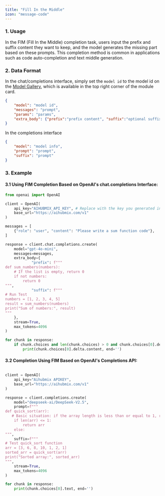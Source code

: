 ```yaml
---
title: "Fill In the Middle"
icon: "message-code"
---
```


### 1. Usage

In the FIM (Fill In the Middle) completion task, users input the prefix and suffix content they want to keep, and the model generates the missing part based on these prompts. This completion method is common in applications such as code auto-completion and text middle generation.

### 2. Data Format

In the chat/completions interface, simply set the `model id` to the model id on the [Model Gallery](https://aihubmix.com/models), which is available in the top right corner of the module card.

```json
{ 
    "model": "model id",
    "messages": "prompt",
    "params": "params",
    "extra_body": {"prefix":"prefix content", "suffix":"optional suffix content"}
}
```

In the completions interface

```json
{
    "model": "model info",
    "prompt": "prompt",
    "suffix": "prompt"
}
```

### 3. Example

#### 3.1 Using FIM Completion Based on OpenAI's chat.completions Interface:

<CodeGroup>

```py Python
from openai import OpenAI

client = OpenAI(
    api_key="AIHUBMIX_API_KEY", # Replace with the key you generated in AiHubMix
    base_url="https://aihubmix.com/v1"
)

messages = [
    {"role": "user", "content": "Please write a sum function code"},
]

response = client.chat.completions.create(
    model="gpt-4o-mini",
    messages=messages,
    extra_body={
            "prefix": f"""
def sum_numbers(numbers):
    # If the list is empty, return 0
    if not numbers:
        return 0
""",
            "suffix": f"""
# Run Test
numbers = [1, 2, 3, 4, 5]
result = sum_numbers(numbers)
print("Sum of numbers:", result)
"""
    },
    stream=True,
    max_tokens=4096
)

for chunk in response:
    if chunk.choices and len(chunk.choices) > 0 and chunk.choices[0].delta.content is not None:
        print(chunk.choices[0].delta.content, end='')
```

</CodeGroup>


#### 3.2 Completion Using FIM Based on OpenAI's Completions API:
<CodeGroup>

```py Python

client = OpenAI(
    api_key="Aihubmix APIKEY", 
    base_url="https://aihubmix.com/v1"
)

response = client.completions.create(
    model="deepseek-ai/DeepSeek-V2.5",
    prompt=f"""
def quick_sort(arr):
   # Basic situation: if the array length is less than or equal to 1, return the array
    if len(arr) <= 1:
        return arr
    else:
""",
    suffix=f"""
# Test quick_sort function
arr = [3, 6, 8, 10, 1, 2, 1]
sorted_arr = quick_sort(arr)
print("Sorted array:", sorted_arr)
""",
    stream=True,
    max_tokens=4096
)

for chunk in response:
    print(chunk.choices[0].text, end='')
```

</CodeGroup>


